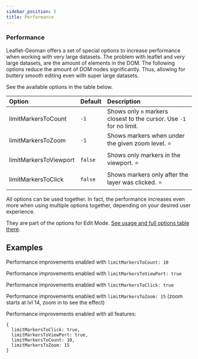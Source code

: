 ```yaml
---
sidebar_position: 5
title: Performance
---
```


### Performance

Leaflet-Geoman offers a set of special options to increase performance when working with very large datasets.
The problem with leaflet and very large datasets, are the amount of elements in the DOM. The following options reduce the amount of DOM nodes significantly. Thus, allowing for buttery smooth editing even with super large datasets.

See the available options in the table below.

| Option                 | Default | Description                                                          |
| :--------------------- | :------ | :------------------------------------------------------------------- |
| limitMarkersToCount    | `-1`    | Shows only `n` markers closest to the cursor. Use `-1` for no limit. |
| limitMarkersToZoom     | `-1`    | Shows markers when under the given zoom level. ⭐                    |
| limitMarkersToViewport | `false` | Shows only markers in the viewport. ⭐                               |
| limitMarkersToClick    | `false` | Shows markers only after the layer was clicked. ⭐                   |

All options can be used together. In fact, the performance increases even more when using multiple options together, depending on your desired user experience.

They are part of the options for Edit Mode. [See usage and full options table there](/docs/leaflet/modes/edit-mode).

## Examples


Performance improvements enabled with `limitMarkersToCount: 10`
<Performance limitMarkersToCount={10}/>

Performance improvements enabled with `limitMarkersToViewPort: true`
<Performance limitMarkersToViewPort={true}/>

Performance improvements enabled with `limitMarkersToClick: true`
<Performance limitMarkersToClick={true}/>

Performance improvements enabled with `limitMarkersToZoom: 15` (zoom starts at lvl 14, zoom in to see the effect)
<Performance limitMarkersToZoom={15}/>

Performance improvements enabled with all features:  
```
{
  limitMarkersToClick: true, 
  limitMarkersToViewPort: true,
  limitMarkersToCount: 10,
  limitMarkersToZoom: 15
}
```
<Performance limitMarkersToZoom={15} limitMarkersToClick={true} limitMarkersToViewPort={true} limitMarkersToCount={10}/>
